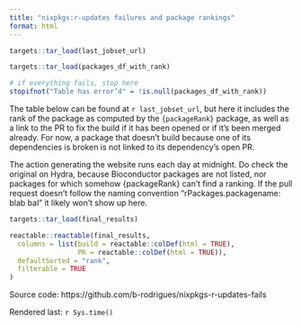 ```yaml
---
title: "nixpkgs:r-updates failures and package rankings"
format: html
---
```



```r

targets::tar_load(last_jobset_url)

targets::tar_load(packages_df_with_rank)

# if everything fails, stop here
stopifnot("Table has error’d" = !is.null(packages_df_with_rank))

```

The table below can be found at `r last_jobset_url`, but here it includes the
rank of the package as computed by the `{packageRank}` package, as well as a
link to the PR to fix the build if it has been opened or if it's been merged
already. For now, a package that doesn't build because one of its dependencies
is broken is not linked to its dependency's open PR.

The action generating the website runs each day at midnight. Do check the
original on Hydra, because Bioconductor packages are not listed, nor packages
for which somehow {packageRank} can't find a ranking. If the pull request
doesn't follow the naming convention "rPackages.packagename: blab bal" it likely
won't show up here.

```r
targets::tar_load(final_results)

reactable::reactable(final_results,
  columns = list(build = reactable::colDef(html = TRUE),
                 PR = reactable::colDef(html = TRUE)),
  defaultSorted = "rank",
  filterable = TRUE
)

```

Source code: https://github.com/b-rodrigues/nixpkgs-r-updates-fails

Rendered last: `r Sys.time()`
